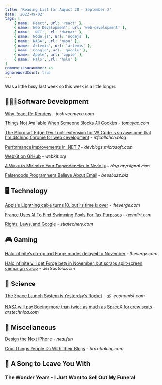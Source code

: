 ```yaml
---
title: 'Reading List for August 20 - September 2'
date: '2022-09-02'
tags: [
    { name: 'React', url: 'react' },
    { name: 'Web Development', url: 'web-development' },
    { name: '.NET', url: 'dotnet' },
    { name: 'Node.js', url: 'nodejs' },
    { name: 'NASA', url: 'nasa' },
    { name: 'Artemis', url: 'artemis' },
    { name: 'Google', url: 'google' },
    { name: 'Apple', url: 'apple' },
    { name: 'Halo', url: 'halo' }
]
commentIssueNumber: 48
ignoreWordCount: true
---
```


Was a little busy last week so this week is a little longer.

## 👨🏼‍💻Software Development

[Why React Re-Renders](https://www.joshwcomeau.com/react/why-react-re-renders) - *joshwcomeau.com*

[Things Not Available When Someone Blocks All Cookies](https://blog.tomayac.com/2022/08/30/things-not-available-when-someone-blocks-all-cookies/) - *tomayac.com*

[The Microsoft Edge Dev Tools extension for VS Code is so awesome that I'm ditching Chrome for web development](https://mfcallahan.blog/2022/08/26/the-microsoft-edge-dev-tools-extension-for-vs-code-is-so-awesome-that-im-ditching-chrome-for-web-development/) - *mfcallahan.blog*

[Performance Improvements in .NET 7](https://devblogs.microsoft.com/dotnet/performance_improvements_in_net_7/) - *devblogs.microsoft.com*

[WebKit on GitHub](https://webkit.org/blog/13140/webkit-on-github/) - *webkit.org*

[4 Ways to Minimize Your Dependencies in Node.js](https://blog.appsignal.com/2022/08/31/4-ways-to-minimize-your-dependencies-in-nodejs.html) - *blog.appsignal.com*

[Falsehoods Programmers Believe About Email](https://beesbuzz.biz/code/439-Falsehoods-programmers-believe-about-email) - *beesbuzz.biz*

## 🖥 Technology

[Apple's Lightning cable turns 10, but its time is over](https://www.theverge.com/23312359/apple-iphone-lightning-cable-anniversary-10-years) - *theverge.com*

[France Uses AI To Find Swimming Pools For Tax Purposes](https://www.techdirt.com/2022/08/31/france-uses-ai-to-find-swimming-pools-for-tax-purposes/) - *techdirt.com*

[Rights, Laws, and Google](https://stratechery.com/2022/rights-laws-and-google/) - *stratechery.com*

## 🎮 Gaming

[Halo Infinite’s co-op and Forge modes delayed to November](https://www.theverge.com/2022/9/1/23332738/halo-infinite-season-3-delay-forge-launch-november) - *theverge.com*

[Halo Infinite will get Forge beta in November, but scraps split-screen campaign co-op](https://www.destructoid.com/halo-infinite-forge-beta-split-screen-campaign-co-op-november-update) - *destructoid.com*

## 🔬 Science

[The Space Launch System is Yesterday’s Rocket](https://www.economist.com/science-and-technology/2022/08/24/the-space-launch-system-is-yesterdays-rocket) - 💰- *economist.com*

[NASA will pay Boeing more than twice as much as SpaceX for crew seats](https://arstechnica.com/science/2022/09/nasa-will-pay-boeing-more-than-twice-as-much-as-spacex-for-crew-seats/) - *arstechnica.com*

## 🎒 Miscellaneous

[Design the Next iPhone](https://neal.fun/design-the-next-iphone/) - *neal.fun*

[Cool Things People Do With Their Blogs](https://brainbaking.com/post/2022/04/cool-things-people-do-with-their-blogs/) - *brainbaking.com*

## 🎵 A Song to Leave You With

### The Wonder Years - I Just Want to Sell Out My Funeral

<YouTubeEmbed
    id="rwrsrsauHfI"
    title="The Wonder Years - I Just Want to Sell Out My Funeral"
/>
